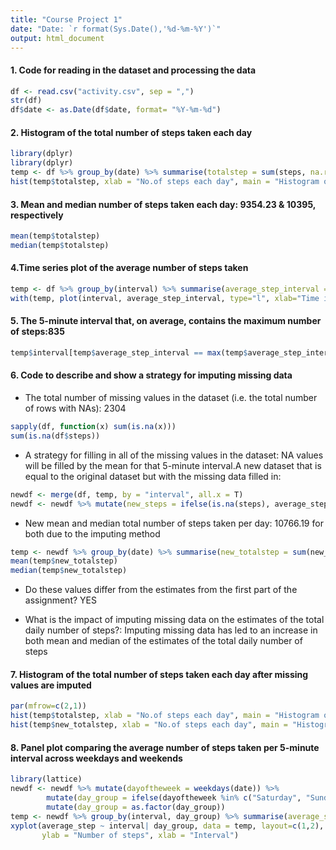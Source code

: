 ```yaml
---
title: "Course Project 1"
date: "Date: `r format(Sys.Date(),'%d-%m-%Y')`"
output: html_document
---
```


#### 1. Code for reading in the dataset and processing the data

```r
df <- read.csv("activity.csv", sep = ",")
str(df)
df$date <- as.Date(df$date, format= "%Y-%m-%d")
```

#### 2. Histogram of the total number of steps taken each day

```r
library(dplyr)
library(dplyr)
temp <- df %>% group_by(date) %>% summarise(totalstep = sum(steps, na.rm = T))
hist(temp$totalstep, xlab = "No.of steps each day", main = "Histogram of the total number of steps taken each day")

```

#### 3. Mean and median number of steps taken each day: 9354.23 & 10395, respectively
```r
mean(temp$totalstep)
median(temp$totalstep)

```

#### 4.Time series plot of the average number of steps taken
```r
temp <- df %>% group_by(interval) %>% summarise(average_step_interval = mean(steps, na.rm = T))
with(temp, plot(interval, average_step_interval, type="l", xlab="Time interval", ylab="Average steps", main="The average daily activity pattern"))

```

#### 5. The 5-minute interval that, on average, contains the maximum number of steps:835
```r
temp$interval[temp$average_step_interval == max(temp$average_step_interval )]

```

#### 6. Code to describe and show a strategy for imputing missing data
- The total number of missing values in the dataset (i.e. the total number of rows with NAs): 2304
```r
sapply(df, function(x) sum(is.na(x)))
sum(is.na(df$steps))
```

- A strategy for filling in all of the missing values in the dataset: NA values will be filled by the mean for that 5-minute interval.A new dataset that is equal to the original dataset but with the missing data filled in:
```r
newdf <- merge(df, temp, by = "interval", all.x = T)
newdf <- newdf %>% mutate(new_steps = ifelse(is.na(steps), average_step_interval, steps))

```

- New mean and median total number of steps taken per day: 10766.19 for both due to the imputing method
```r
temp <- newdf %>% group_by(date) %>% summarise(new_totalstep = sum(new_steps, na.rm = T), totalstep = sum(steps, na.rm = T))
mean(temp$new_totalstep)
median(temp$new_totalstep)
```

- Do these values differ from the estimates from the first part of the assignment? YES

- What is the impact of imputing missing data on the estimates of the total daily number of steps?: Imputing missing data has led to an increase in both mean and median of the estimates of the total daily number of steps


#### 7. Histogram of the total number of steps taken each day after missing values are imputed
```r
par(mfrow=c(2,1))
hist(temp$totalstep, xlab = "No.of steps each day", main = "Histogram of the total number of steps taken each day (without NAs)")
hist(temp$new_totalstep, xlab = "No.of steps each day", main = "Histogram of the total number of steps taken each day (imputing NAs)")
```

#### 8. Panel plot comparing the average number of steps taken per 5-minute interval across weekdays and weekends
```r
library(lattice)
newdf <- newdf %>% mutate(dayoftheweek = weekdays(date)) %>% 
        mutate(day_group = ifelse(dayoftheweek %in% c("Saturday", "Sunday"), "weekend", "weekday" )) %>% 
        mutate(day_group = as.factor(day_group))
temp <- newdf %>% group_by(interval, day_group) %>% summarise(average_step = mean(steps, na.rm = T))
xyplot(average_step ~ interval| day_group, data = temp, layout=c(1,2), type = "l",
       ylab = "Number of steps", xlab = "Interval")
```

 


